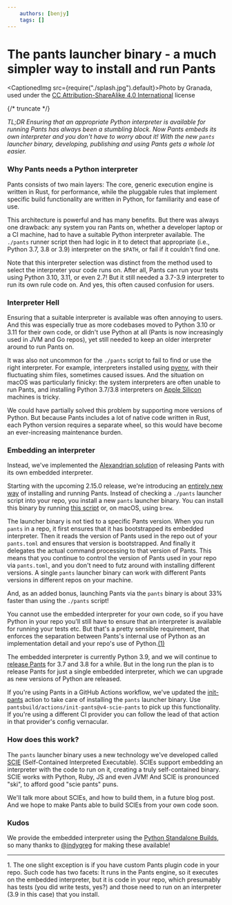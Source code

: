 ```yaml
---
    authors: [benjy]
    tags: []
---
```


# The pants launcher binary - a much simpler way to install and run Pants

<CaptionedImg src={require("./splash.jpg").default}>Photo by Granada, used under the [CC Attribution-ShareAlike 4.0 International](https://creativecommons.org/licenses/by-sa/4.0/) license</CaptionedImg>

{/* truncate */}

_TL;DR Ensuring that an appropriate Python interpreter is available for running Pants has always been a stumbling block. Now Pants embeds its own interpreter and you don't have to worry about it! With the new `pants` launcher binary, developing, publishing and using Pants gets a whole lot easier._

### Why Pants needs a Python interpreter

Pants consists of two main layers: The core, generic execution engine is written in Rust, for performance, while the pluggable rules that implement specific build functionality are written in Python, for familiarity and ease of use.

This architecture is powerful and has many benefits. But there was always one drawback: any system you ran Pants on, whether a developer laptop or a CI machine, had to have a suitable Python interpreter available. The `./pants` runner script then had logic in it to detect that appropriate (i.e., Python 3.7, 3.8 or 3.9) interpreter on the `$PATH`, or fail if it couldn't find one.

Note that this interpreter selection was distinct from the method used to select the interpreter your code runs on. After all, Pants can run your tests using Python 3.10, 3.11, or even 2.7! But it still needed a 3.7-3.9 interpreter to run its own rule code on. And yes, this often caused confusion for users.

### Interpreter Hell

Ensuring that a suitable interpreter is available was often annoying to users. And this was especially true as more codebases moved to Python 3.10 or 3.11 for their own code, or didn't use Python at all (Pants is now increasingly used in JVM and Go repos), yet still needed to keep an older interpreter around to run Pants on.

It was also not uncommon for the `./pants` script to fail to find or use the right interpreter. For example, interpreters installed using [pyenv](https://github.com/pyenv/pyenv), with their fluctuating shim files, sometimes caused issues. And the situation on macOS was particularly finicky: the system interpreters are often unable to run Pants, and installing Python 3.7/3.8 interpreters on [Apple Silicon](https://en.wikipedia.org/wiki/Apple_silicon) machines is tricky.

We could have partially solved this problem by supporting more versions of Python. But because Pants includes a lot of native code written in Rust, each Python version requires a separate wheel, so this would have become an ever-increasing maintenance burden.

### Embedding an interpreter

Instead, we've implemented the [Alexandrian solution](https://www.thefreedictionary.com/Alexandrian+solution#:~:text=n.-,1.,an%20intricate%2C%20seemingly%20insoluble%20problem.) of releasing Pants with its own embedded interpreter.

Starting with the upcoming 2.15.0 release, we're introducing an [entirely new way](https://www.pantsbuild.org/v2.15/docs/installation) of installing and running Pants. Instead of checking a `./pants` launcher script into your repo, you install a new `pants` launcher binary. You can install this binary by running [this script](https://github.com/pantsbuild/setup/blob/gh-pages/get-pants.sh) or, on macOS, using `brew`.

The launcher binary is not tied to a specific Pants version. When you run `pants` in a repo, it first ensures that it has bootstrapped its embedded interpreter. Then it reads the version of Pants used in the repo out of your `pants.toml` and ensures that version is bootstrapped. And finally it delegates the actual command processing to that version of Pants. This means that you continue to control the version of Pants used in your repo via `pants.toml`, and you don't need to futz around with installing different versions. A single `pants` launcher binary can work with different Pants versions in different repos on your machine.

And, as an added bonus, launching Pants via the `pants` binary is about 33% faster than using the `./pants` script!

You cannot use the embedded interpreter for your own code, so if you have Python in your repo you'll still have to ensure that an interpreter is available for running your tests etc. But that's a pretty sensible requirement, that enforces the separation between Pants's internal use of Python as an implementation detail and your repo's use of Python.[(1)](#ref1)

The embedded interpreter is currently Python 3.9, and we will continue to [release Pants](https://pypi.org/project/pantsbuild.pants/) for 3.7 and 3.8 for a while. But in the long run the plan is to release Pants for just a single embedded interpreter, which we can upgrade as new versions of Python are released.

If you're using Pants in a GitHub Actions workflow, we've updated the [init-pants](https://github.com/pantsbuild/actions/tree/main/init-pants) action to take care of installing the `pants` launcher binary. Use `pantsbuild/actions/init-pants@v4-scie-pants` to pick up this functionality. If you're using a different CI provider you can follow the lead of that action in that provider's config vernacular.

### How does this work?

The `pants` launcher binary uses a new technology we've developed called [SCIE](https://github.com/a-scie/jump) (Self-Contained Interpreted Executable). SCIEs support embedding an interpreter with the code to run on it, creating a truly self-contained binary. SCIE works with Python, Ruby, JS and even JVM! And SCIE is pronounced "ski", to afford good "scie pants" puns.

We'll talk more about SCIEs, and how to build them, in a future blog post. And we hope to make Pants able to build SCIEs from your own code soon.

### Kudos

We provide the embedded interpreter using the [Python Standalone Builds](https://gregoryszorc.com/docs/python-build-standalone/main/), so many thanks to [@indygreg](https://github.com/indygreg) for making these available!

---

1\. The one slight exception is if you have custom Pants plugin code in your repo. Such code has two facets: It runs in the Pants engine, so it executes on the embedded interpreter, but it is code in your repo, which presumably has tests (you did write tests, yes?) and those need to run on an interpreter (3.9 in this case) that you install.